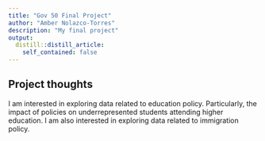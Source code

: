 ```yaml
---
title: "Gov 50 Final Project"
author: "Amber Nolazco-Torres"
description: "My final project"
output:
  distill::distill_article:
    self_contained: false
---
```




## Project thoughts

I am interested in exploring data related to education policy. Particularly, the impact of  policies on underrepresented students attending higher education. I am also  interested in exploring data related to immigration policy. 
